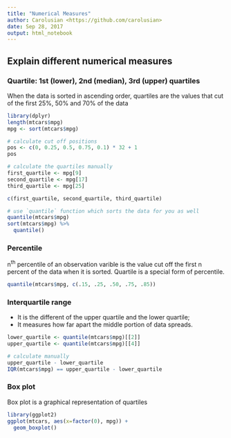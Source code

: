 ```yaml
---
title: "Numerical Measures"
author: Carolusian <https://github.com/carolusian>
date: Sep 28, 2017
output: html_notebook
---
```


## Explain different numerical measures

### Quartile: 1st (lower), 2nd (median), 3rd (upper) quartiles

When the data is sorted in ascending order, quartiles are the values that cut of the first 25%, 50% and 70% of the data

```r
library(dplyr)
length(mtcars$mpg)
mpg <- sort(mtcars$mpg)

# calculate cut off positions
pos <- c(0, 0.25, 0.5, 0.75, 0.1) * 32 + 1
pos

# calculate the quartiles manually
first_quartile <- mpg[9]
second_quartile <- mpg[17]  
third_quartile <- mpg[25]

c(first_quartile, second_quartile, third_quartile)

# use `quantile` function which sorts the data for you as well
quantile(mtcars$mpg)
sort(mtcars$mpg) %>% 
  quantile()
```

### Percentile

n^th^ percentile of an observation varible is the value cut off the first n percent of the data when it is sorted. Quartile is a special form of percentile.

```r
quantile(mtcars$mpg, c(.15, .25, .50, .75, .85))
```

### Interquartile range

* It is the different of the upper quartile and the lower quartile; 
* It measures how far apart the middle portion of data spreads.

```r
lower_quartile <- quantile(mtcars$mpg)[[2]]
upper_quartile <- quantile(mtcars$mpg)[[4]]

# calculate manually
upper_quartile - lower_quartile
IQR(mtcars$mpg) == upper_quartile - lower_quartile
```

### Box plot

Box plot is a graphical representation of quartiles

```r
library(ggplot2)
ggplot(mtcars, aes(x=factor(0), mpg)) +
  geom_boxplot()
```